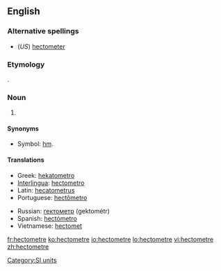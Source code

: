 ==English==

===Alternative spellings===
* (''US'') [[hectometer]]

===Etymology===
{{prefix|hecto|meter}}.

===Noun===
{{en-noun}}

# {{SI-unit|hecto|metre|length}}

====Synonyms====
*Symbol: [[hm]].

====Translations====
{{trans-top|the length of 100 metres}}
* Greek: [[hekatometro]]
* [[Interlingua]]: [[hectometro]]
* Latin: [[hecatometrus]]
* Portuguese: [[hectômetro]] {{m}}
{{trans-mid}}
* Russian: [[гектометр]] (gektométr)
* Spanish: [[hectómetro]] {{m}}
* Vietnamese: [[hectomet]]
{{trans-bottom}}

[[Category:SI units]]

[[fr:hectometre]]
[[ko:hectometre]]
[[io:hectometre]]
[[lo:hectometre]]
[[vi:hectometre]]
[[zh:hectometre]]